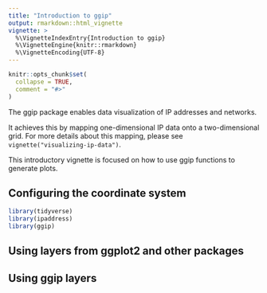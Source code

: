 ```yaml
---
title: "Introduction to ggip"
output: rmarkdown::html_vignette
vignette: >
  %\VignetteIndexEntry{Introduction to ggip}
  %\VignetteEngine{knitr::rmarkdown}
  %\VignetteEncoding{UTF-8}
---
```


```r
knitr::opts_chunk$set(
  collapse = TRUE,
  comment = "#>"
)
```

The ggip package enables data visualization of IP addresses and networks.

It achieves this by mapping one-dimensional IP data onto a two-dimensional grid.
For more details about this mapping, please see `vignette("visualizing-ip-data")`.

This introductory vignette is focused on how to use ggip functions to generate plots.


## Configuring the coordinate system

```r
library(tidyverse)
library(ipaddress)
library(ggip)
```


## Using layers from ggplot2 and other packages


## Using ggip layers
